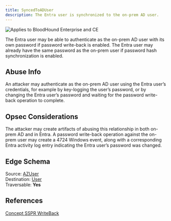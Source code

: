 ---
title: SyncedToADUser
description: The Entra user is synchronized to the on-prem AD user.
---

<img noZoom src="/assets/enterprise-AND-community-edition-pill-tag.svg" alt="Applies to BloodHound Enterprise and CE"/>


The Entra user may be able to authenticate as the on-prem AD user with its own password if password write-back is enabled. The Entra user may already have the same password as the on-prem user if password hash synchronization is enabled.

## Abuse Info

An attacker may authenticate as the on-prem AD user using the Entra user’s credentials, for example by key-logging the user’s password, or by changing the Entra user’s password and waiting for the password write-back operation to complete.

## Opsec Considerations

The attacker may create artifacts of abusing this relationship in both on-prem AD and in Entra. A password write-back operation against the on-prem user may create a 4724 Windows event, along with a corresponding Entra activity log entry indicating the Entra user’s password was changed.

## Edge Schema

Source: [AZUser](/resources/nodes/az-user)   
Destination: [User](/resources/nodes/user)   
Traversable: **Yes**  

## References

[Concept SSPR WriteBack](https://learn.microsoft.com/en-us/entra/identity/authentication/concept-sspr-writeback)

